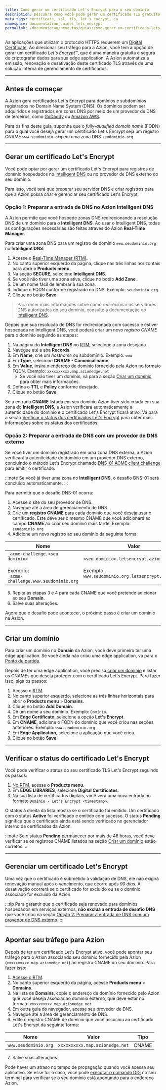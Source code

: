 ```yaml
---
title: Como gerar um certificado Let's Encrypt para o seu domínio
description: Descubra como você pode gerar um certificado TLS gratuíto assinado pela Let's Encrypt e gerenciado automaticamente pela Azion para garantir segurança para sua aplicação.
meta_tags: certificate, ssl, tls, let's encrypt, ca
namespace: documentation_guides_lets_encrypt
permalink: /documentacao/produtos/guias/como-gerar-um-certificado-lets-encrypt/
---
```


As aplicações que utilizam o protocolo HTTPS requerem um [Digital Certificate](/pt-br/documentacao/produtos/edge-application/digital-certificates/). Ao direcionar seu tráfego para a Azion, você tem a opção de gerar um certificado *Let's Encrypt*™, que é uma maneira gratuita e segura de criptografar dados para sua edge application. A Azion automatiza a emissão, renovação e desativação deste certificado TLS através de uma solução interna de gerenciamento de certificados.

---

## Antes de começar

A Azion gera certificados Let's Encrypt para domínios e subdomínios registrados no Domain Name System (DNS). Os domínios podem ser adquiridos e registrados em zonas DNS por meio de um provedor de DNS de terceiros, como [GoDaddy](http://www.godaddy.com/) ou [Amazon AWS](https://aws.amazon.com/getting-started/hands-on/get-a-domain/).

Para os fins deste guia, suponha que o *fully-qualified domain name* (FQDN) para o qual você deseja gerar um certificado Let's Encrypt seja um registro CNAME `​​www.seudominio.org​`​ em uma zona DNS ​`​seudominio.org​`​.

---

## Gerar um certificado Let's Encrypt 

Você pode optar por gerar um certificado Let's Encrypt para registros de domínio hospedados no [Intelligent DNS](/pt-br/documentacao/produtos/intelligent-dns/) ou no provedor de DNS externo do seu domínio.

Para isso, você terá que preparar seu servidor DNS e criar registros para que a Azion possa criar e gerenciar seu certificado Let's Encrypt.

### Opção 1: Preparar a entrada de DNS no Azion Intelligent DNS

A Azion permite que você hospede zonas DNS redirecionando a resolução DNS de um domínio para o **Intelligent DNS**. Ao usar o Intelligent DNS, todas as configurações necessárias são feitas através do Azion **Real-Time Manager**.

Para criar uma zona DNS para um registro de domínio `www.seudominio.org` no **Intelligent DNS**:

1. Acesse o [Real-Time Manager (RTM)](https://manager.azion.com).
2. No canto superior esquerdo da página, clique nas três linhas horizontais para abrir o **Products menu**.
3. Na seção **SECURE**, selecione **Intelligent DNS**.
4. Se você não tiver uma zona ativa, clique no botão **Add Zone**.
5. Dê um nome fácil de lembrar à sua zona.
6. Indique o FQDN conforme registrado no DNS. Exemplo: `seudominio.org`.
7. Clique no botão **Save**.

> Para obter mais informações sobre como redirecionar os servidores DNS autorizados do seu domínio, consulte a documentação do [Intelligent DNS](/pt-br/documentacao/produtos/intelligent-dns/).

Depois que sua resolução de DNS for redirecionada com sucesso e estiver hospedada no Intelligent DNS, você poderá criar um novo *registro CNAME* para o domínio seguindo as etapas:

1. Na página do **Intelligent DNS** no [RTM](https://manager.azion.com), selecione a zona desejada.
2. Navegue até a aba **Records**.
3. Em **Name**, crie um *hostname* ou subdomínio. Exemplo: `www`
4. Em **Type**, selecione **CNAME - Canonical name**.
5. Em **Value**, insira o endereço de domínio fornecido pela Azion no formato FQDN. Exemplo: `xxxxxxxxxx.map.azionedge.net`
   - Se você não tiver um domínio, vá para a seção [Criar um domínio](#criar-um-domínio) para obter mais informações.
6. Defina o **TTL** e **Policy** conforme desejado.
7. Clique no botão **Save**.

Se a entrada **CNAME** listada em seu domínio Azion tiver sido criada em sua zona do **Intelligent DNS**, a Azion verificará automaticamente a autenticidade do domínio e o certificado Let's Encrypt ficará ativo. Vá para a seção [Verificar o status dos certificados Let's Encrypt](#verificar-o-status-do-certificado-lets-encrypt) para obter mais informações sobre os status dos certificados.

### Opção 2: Preparar a entrada de DNS com um provedor de DNS externo

Se você tiver um domínio registrado em uma zona DNS externa, a Azion verificará a autenticidade do domínio em um provedor DNS externo, concluindo o método Let's Encrypt chamado [DNS-01 ACME client challenge](https://letsencrypt.org/docs/challenge-types/#dns-01-challenge) para emitir o certificado.

:::note
Se você já tiver uma zona no **Intelligent DNS**, o desafio DNS-01 será concluído automaticamente.
:::

Para permitir que o desafio DNS-01 ocorra:

1. Acesse o site do seu provedor de DNS.
2. Navegue até a área de gerenciamento de DNS.
3. Crie um **registro CNAME** para cada domínio que você deseja usar o certificado. Este deve ser o mesmo CNAME que você adicionará ao campo **CNAME** ao criar seu domínio mais tarde. Exemplo: `seudominio.org`
4. Adicione um novo registro ao seu domínio da seguinte forma:

| Nome | Valor | Tipo |
| --- | --- | --- |
| `_acme-challenge.<seu domínio>` <br /><br />Exemplo:<br />`_acme-challenge.www.seudominio.org` | `<seu domínio>.letsencrypt.azion.com` <br /><br />Exemplo:<br />`www.seudominio.org.letsencrypt.azion.com` | CNAME |

5. Repita as etapas 3 e 4 para cada CNAME que você pretende adicionar ao seu **Domain**.
6. Salve suas alterações.

Agora que o desafio pode acontecer, o próximo passo é criar um domínio na Azion.

---

## Criar um domínio

Para criar um domínio no **Domain** da Azion, você deve primeiro ter uma edge application. Se você ainda não criou uma edge application, vá para o [Ponto de partida](/pt-br/documentacao/produtos/ponto-de-partida/).

Depois de ter uma edge application, você precisa [criar um domínio](/pt-br/documentacao/produtos/edge-application/domains/) e listar os CNAMEs que deseja proteger com o certificado Let's Encrypt. Para fazer isso, siga os passos:

1. Acesse o [RTM](https://manager.azion.com).
2. No canto superior esquerdo, selecione as três linhas horizontais para abrir o **Products menu** > **Domains**.
3. Clique no botão **Add Domain**.
4. Dê um nome a seu domínio. Exemplo: `Domínio`.
5. Em **Edge Certificate**, selecione a opção **Let's Encrypt**.
6. Em **CNAME**, adicione o FQDN do domínio que você criou nas seções anteriores. Exemplo: `www.seudominio.org`
7. Em **Edge Application**, selecione a aplicação que você criou.
8. Clique no botão **Save**.

---

## Verificar o status do certificado Let's Encrypt

Você pode verificar o status do seu certificado TLS Let's Encrypt seguindo os passos:

1. [No RTM](https://manager.azion.com), acesse o **Products menu**.
2. Em **EDGE LIBRARIES**, selecione **Digital Certificates**.
3. Na sua lista de certificados digitais, você verá uma nova entrada no formato `Domínio - Let's Encrypt <timestamp>`.

O status à direita da lista mostra se o certificado foi emitido. Um certificado com o status **Active** foi verificado e emitido com sucesso. O status **Pending** significa que o certificado ainda está sendo verificado no gerenciador interno de certificados da Azion.

:::note
Se o status **Pending** permanecer por mais de 48 horas, você deve verificar se os registros CNAME listados na seção [Criar um domínio](#criar-um-domínio) estão corretos.
:::

---

## Gerenciar um certificado Let's Encrypt

Uma vez que o certificado é submetido à validação de DNS, ele não exigirá renovação manual após o vencimento, que ocorre após *90 dias*. A desativação ocorrerá se o certificado for excluído ou se o domínio associado for excluído da Azion.

:::tip
Para garantir que o certificado seja renovado para domínios hospedados em serviços externos, **não exclua a entrada de desafio DNS** que você criou na seção [Opção 2: Preparar a entrada de DNS com um provedor de DNS externo](#opção-2-preparar-a-entrada-de-dns-com-um-provedor-de-dns-externo).
:::

---

## Apontar seu tráfego para Azion

Depois de ter um certificado Let's Encrypt ativo, você pode apontar seu tráfego para o Azion associando seu domínio fornecido pela Azion (`xxxxxxxxxx.map.azionedge.net`) ao registro CNAME do seu domínio. Para fazer isso:

1. [Acesse o RTM](https://manager.azion.com).
2. No canto superior esquerdo da página, acesse **Products menu** > **Domains**.
3. Na lista de **Domains**, copie o endereço de domínio fornecido pelo Azion que você deseja associar ao domínio externo, que deve estar no formato `xxxxxxxxxx.map.azionedge.net`.
4. Em outra guia do navegador, acesse seu provedor de DNS.
5. Navegue até a área de gerenciamento de DNS.
6. Edite o registro CNAME de domínio que você associou ao certificado Let's Encrypt da seguinte forma:

| Nome | Valor | Tipo |
| --- | --- | --- |
| `www.seudominio.org` | `xxxxxxxxxx.map.azionedge.net` | CNAME |

7. Salve suas alterações.

Pode haver um atraso no tempo de propagação quando você acessa seu aplicativo. Se esse for o caso, você pode [executar o comando DIG](/pt-br/documentacao/produtos/guias/executar-o-comando-dig/) no seu terminal para verificar se o seu domínio está apontando para o endereço Azion.

